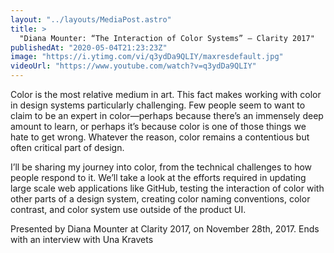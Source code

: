 ```yaml
---
layout: "../layouts/MediaPost.astro"
title: >
  "Diana Mounter: “The Interaction of Color Systems” — Clarity 2017"
publishedAt: "2020-05-04T21:23:23Z"
image: "https://i.ytimg.com/vi/q3ydDa9QLIY/maxresdefault.jpg"
videoUrl: "https://www.youtube.com/watch?v=q3ydDa9QLIY"
---
```


Color is the most relative medium in art. This fact makes working with color in design systems particularly challenging. Few people seem to want to claim to be an expert in color—perhaps because there’s an immensely deep amount to learn, or perhaps it’s because color is one of those things we hate to get wrong. Whatever the reason, color remains a contentious but often critical part of design.

I’ll be sharing my journey into color, from the technical challenges to how people respond to it. We’ll take a look at the efforts required in updating large scale web applications like GitHub, testing the interaction of color with other parts of a design system, creating color naming conventions, color contrast, and color system use outside of the product UI.

Presented by Diana Mounter at Clarity 2017, on November 28th, 2017. Ends with an interview with Una Kravets
